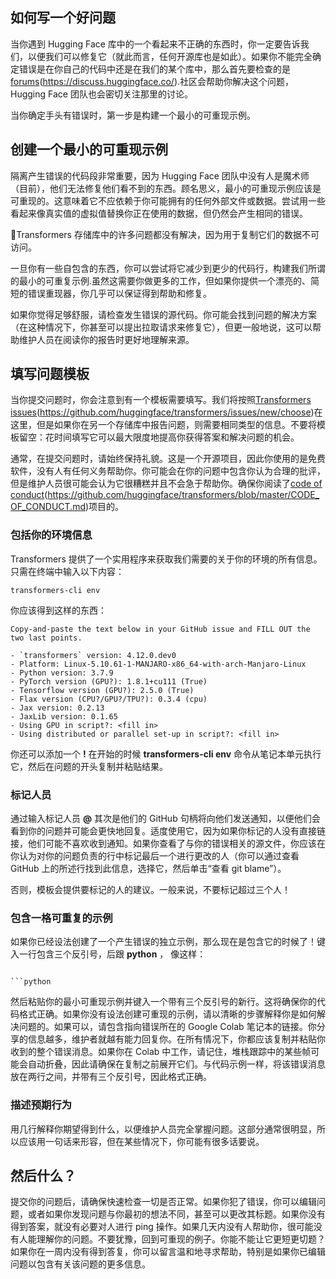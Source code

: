 ## 如何写一个好问题 



当你遇到 Hugging Face 库中的一个看起来不正确的东西时，你一定要告诉我们，以便我们可以修复它（就此而言，任何开源库也是如此）。如果你不能完全确定错误是在你自己的代码中还是在我们的某个库中，那么首先要检查的是[forums](https://discuss.huggingface.co/)(https://discuss.huggingface.co/).社区会帮助你解决这个问题，Hugging Face 团队也会密切关注那里的讨论。



当你确定手头有错误时，第一步是构建一个最小的可重现示例。
## 创建一个最小的可重现示例 

隔离产生错误的代码段非常重要，因为 Hugging Face 团队中没有人是魔术师（目前），他们无法修复他们看不到的东西。顾名思义，最小的可重现示例应该是可重现的。这意味着它不应依赖于你可能拥有的任何外部文件或数据。尝试用一些看起来像真实值的虚拟值替换你正在使用的数据，但仍然会产生相同的错误。

<div custom-style="Tip-red">


🚨Transformers 存储库中的许多问题都没有解决，因为用于复制它们的数据不可访问。

</div>

一旦你有一些自包含的东西，你可以尝试将它减少到更少的代码行，构建我们所谓的最小的可重复示例.虽然这需要你做更多的工作，但如果你提供一个漂亮的、简短的错误重现器，你几乎可以保证得到帮助和修复。

如果你觉得足够舒服，请检查发生错误的源代码。你可能会找到问题的解决方案（在这种情况下，你甚至可以提出拉取请求来修复它），但更一般地说，这可以帮助维护人员在阅读你的报告时更好地理解来源。

## 填写问题模板 

当你提交问题时，你会注意到有一个模板需要填写。我们将按照[Transformers issues](https://github.com/huggingface/transformers/issues/new/choose)(https://github.com/huggingface/transformers/issues/new/choose)在这里，但是如果你在另一个存储库中报告问题，则需要相同类型的信息。不要将模板留空：花时间填写它可以最大限度地提高你获得答案和解决问题的机会。

通常，在提交问题时，请始终保持礼貌。这是一个开源项目，因此你使用的是免费软件，没有人有任何义务帮助你。你可能会在你的问题中包含你认为合理的批评，但是维护人员很可能会认为它很糟糕并且不会急于帮助你。确保你阅读了[code of conduct](https://github.com/huggingface/transformers/blob/master/CODE_OF_CONDUCT.md)(https://github.com/huggingface/transformers/blob/master/CODE_OF_CONDUCT.md)项目的。

### 包括你的环境信息 

Transformers 提供了一个实用程序来获取我们需要的关于你的环境的所有信息。只需在终端中输入以下内容：

```
transformers-cli env
```

你应该得到这样的东西：

```out
Copy-and-paste the text below in your GitHub issue and FILL OUT the two last points.

- `transformers` version: 4.12.0.dev0
- Platform: Linux-5.10.61-1-MANJARO-x86_64-with-arch-Manjaro-Linux
- Python version: 3.7.9
- PyTorch version (GPU?): 1.8.1+cu111 (True)
- Tensorflow version (GPU?): 2.5.0 (True)
- Flax version (CPU?/GPU?/TPU?): 0.3.4 (cpu)
- Jax version: 0.2.13
- JaxLib version: 0.1.65
- Using GPU in script?: <fill in>
- Using distributed or parallel set-up in script?: <fill in>
```

你还可以添加一个 **!** 在开始的时候 **transformers-cli env** 命令从笔记本单元执行它，然后在问题的开头复制并粘贴结果。

### 标记人员 

通过输入标记人员 **@** 其次是他们的 GitHub 句柄将向他们发送通知，以便他们会看到你的问题并可能会更快地回复。适度使用它，因为如果你标记的人没有直接链接，他们可能不喜欢收到通知。如果你查看了与你的错误相关的源文件，你应该在你认为对你的问题负责的行中标记最后一个进行更改的人（你可以通过查看 GitHub 上的所述行找到此信息，选择它，然后单击“查看 git blame”）。

否则，模板会提供要标记的人的建议。一般来说，不要标记超过三个人！

### 包含一格可重复的示例 

如果你已经设法创建了一个产生错误的独立示例，那么现在是包含它的时候了！键入一行包含三个反引号，后跟 **python** ， 像这样：

```

```python
```

然后粘贴你的最小可重现示例并键入一个带有三个反引号的新行。这将确保你的代码格式正确。如果你没有设法创建可重现的示例，请以清晰的步骤解释你是如何解决问题的。如果可以，请包含指向错误所在的 Google Colab 笔记本的链接。你分享的信息越多，维护者就越有能力回复你。在所有情况下，你都应该复制并粘贴你收到的整个错误消息。如果你在 Colab 中工作，请记住，堆栈跟踪中的某些帧可能会自动折叠，因此请确保在复制之前展开它们。与代码示例一样，将该错误消息放在两行之间，并带有三个反引号，因此格式正确。

### 描述预期行为 

用几行解释你期望得到什么，以便维护人员完全掌握问题。这部分通常很明显，所以应该用一句话来形容，但在某些情况下，你可能有很多话要说。

## 然后什么？ 

提交你的问题后，请确保快速检查一切是否正常。如果你犯了错误，你可以编辑问题，或者如果你发现问题与你最初的想法不同，甚至可以更改其标题。如果你没有得到答案，就没有必要对人进行 ping 操作。如果几天内没有人帮助你，很可能没有人能理解你的问题。不要犹豫，回到可重现的例子。你能不能让它更短更切题？如果你在一周内没有得到答复，你可以留言温和地寻求帮助，特别是如果你已编辑问题以包含有关该问题的更多信息。

